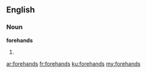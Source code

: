 ==English==

===Noun===
'''forehands'''

# {{plural of|forehand}}

[[ar:forehands]]
[[fr:forehands]]
[[ku:forehands]]
[[my:forehands]]